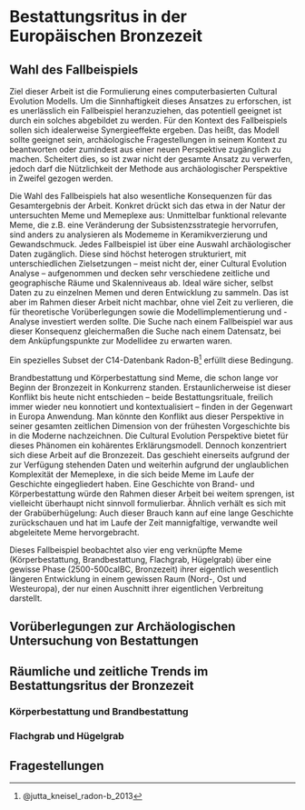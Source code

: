 # Bestattungsritus in der Europäischen Bronzezeit

## Wahl des Fallbeispiels

Ziel dieser Arbeit ist die Formulierung eines computerbasierten Cultural Evolution Modells. Um die Sinnhaftigkeit dieses Ansatzes zu erforschen, ist es unerlässlich ein Fallbeispiel heranzuziehen, das potentiell geeignet ist durch ein solches abgebildet zu werden. Für den Kontext des Fallbeispiels sollen sich idealerweise Synergieeffekte ergeben. Das heißt, das Modell sollte geeignet sein, archäologische Fragestellungen in seinem Kontext zu beantworten oder zumindest aus einer neuen Perspektive zugänglich zu machen. Scheitert dies, so ist zwar nicht der gesamte Ansatz zu verwerfen, jedoch darf die Nützlichkeit der Methode aus archäologischer Perspektive in Zweifel gezogen werden. 

Die Wahl des Fallbeispiels hat also wesentliche Konsequenzen für das Gesamtergebnis der Arbeit. Konkret drückt sich das etwa in der Natur der untersuchten Meme und Memeplexe aus: Unmittelbar funktional relevante Meme, die z.B. eine Veränderung der Subsistenzsstrategie hervorrufen, sind anders zu analysieren als Modememe in Keramikverzierung und Gewandschmuck. Jedes Fallbeispiel ist über eine Auswahl archäologischer Daten zugänglich. Diese sind höchst heterogen strukturiert, mit unterschiedlichen Zielsetzungen -- meist nicht der, einer Cultural Evolution Analyse -- aufgenommen und decken sehr verschiedene zeitliche und geographische Räume und Skalenniveaus ab. Ideal wäre sicher, selbst Daten zu zu einzelnen Memen und deren Entwicklung zu sammeln. Das ist aber im Rahmen dieser Arbeit nicht machbar, ohne viel Zeit zu verlieren, die für theoretische Vorüberlegungen sowie die Modellimplementierung und -Analyse investiert werden sollte. Die Suche nach einem Fallbeispiel war aus dieser Konsequenz gleichermaßen die Suche nach einem Datensatz, bei dem Anküpfungspunkte zur Modellidee zu erwarten waren. 

Ein spezielles Subset der C14-Datenbank Radon-B^[@jutta_kneisel_radon-b_2013] erfüllt diese Bedingung. 

Brandbestattung und Körperbestattung sind Meme, die schon lange vor Beginn der Bronzezeit in Konkurrenz standen. Erstaunlicherweise ist dieser Konflikt bis heute nicht entschieden -- beide Bestattungsrituale, freilich immer wieder neu konnotiert und kontextualisiert -- finden in der Gegenwart in Europa Anwendung. Man könnte den Konflikt aus dieser Perspektive in seiner gesamten zeitlichen Dimension von der frühesten Vorgeschichte bis in die Moderne nachzeichnen. Die Cultural Evolution Perspektive bietet für dieses Phänomen ein kohärentes Erklärungsmodell. Dennoch konzentriert sich diese Arbeit auf die Bronzezeit. Das geschieht einerseits aufgrund der zur Verfügung stehenden Daten und weiterhin aufgrund der unglaublichen Komplexität der Memeplexe, in die sich beide Meme im Laufe der Geschichte eingegliedert haben. Eine Geschichte von Brand- und Körperbestattung würde den Rahmen dieser Arbeit bei weitem sprengen, ist vielleicht überhaupt nicht sinnvoll formulierbar. Ähnlich verhält es sich mit der Grabüberhügelung: Auch dieser Brauch kann auf eine lange Geschichte zurückschauen und hat im Laufe der Zeit mannigfaltige, verwandte weil abgeleitete Meme hervorgebracht. 

Dieses Fallbeispiel beobachtet also vier eng verknüpfte Meme (Körperbestattung, Brandbestattung, Flachgrab, Hügelgrab) über eine gewisse Phase (2500-500calBC, Bronzezeit) ihrer eigentlich wesentlich längeren Entwicklung in einem gewissen Raum (Nord-, Ost und Westeuropa), der nur einen Auschnitt ihrer eigentlichen Verbreitung darstellt.

## Vorüberlegungen zur Archäologischen Untersuchung von Bestattungen

## Räumliche und zeitliche Trends im Bestattungsritus der Bronzezeit 

### Körperbestattung und Brandbestattung

### Flachgrab und Hügelgrab

## Fragestellungen
